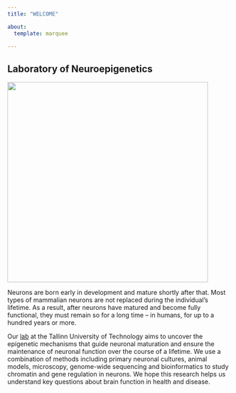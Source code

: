```yaml
---
title: "WELCOME"

about:
  template: marquee
    
---
```

## Laboratory of Neuroepigenetics  
<img src= "composite2.jpg" class="center fit" style="width: 47vw; min-width: 330px;">  

Neurons are born early in development and mature shortly after that. Most types of mammalian neurons are not replaced during the individual's lifetime. As a result, after neurons have matured and become fully functional, they must remain so for a long time -- in humans, for up to a hundred years or more. 

Our <a href = "https://taltech.ee/en/department-chemistry-biotechnology/division-of-gene-technology-and-biomedicine#p7751045">lab</a> at the Tallinn University of Technology aims to uncover the epigenetic mechanisms that guide neuronal maturation and ensure the maintenance of neuronal function over the course of a lifetime. We use a combination of methods including primary neuronal cultures, animal models, microscopy, genome-wide sequencing and bioinformatics to study chromatin and gene regulation in neurons. We hope this research helps us understand key questions about brain function in health and disease.

